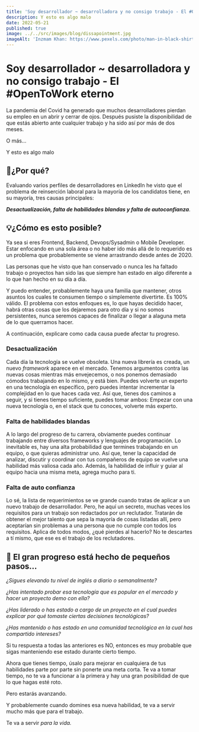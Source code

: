 ```yaml
---
title: 'Soy desarrollador ~ desarrolladora y no consigo trabajo - El #OpenToWork eterno'
description: Y esto es algo malo
date: 2022-05-21
published: true
image: ../../src/images/blog/dissapointment.jpg
imageAlt: 'Inzmam Khan: https://www.pexels.com/photo/man-in-black-shirt-and-gray-denim-pants-sitting-on-gray-padded-bench-1134204/'
---
```


# Soy desarrollador ~ desarrolladora y no consigo trabajo - El #OpenToWork eterno

La pandemia del Covid ha generado que muchos desarrolladores pierdan su empleo en un abrir y cerrar de ojos. Después pusiste la disponibilidad de que estás abierto ante cualquier trabajo y ha sido así por más de dos meses.

O más…

Y esto es algo malo

## 🤔¿Por qué?

Evaluando varios perfiles de desarrolladores en LinkedIn he visto que el problema de reinserción laboral para la mayoría de los candidatos­ tiene, en su mayoría, tres causas principales:

**_Desactualización, falta de habilidades blandas y falta de autoconfianza_**.

## 💡¿Cómo es esto posible?

Ya sea si eres Frontend, Backend, Devops/Sysadmin o Mobile Developer. Estar enfocando en una sola área o no haber ido más allá de lo requerido es un problema que probablemente se viene arrastrando desde antes de 2020.

Las personas que he visto que han conservado o nunca les ha faltado trabajo o proyectos han sido las que siempre han estado en algo diferente a lo que han hecho en su día a día.

Y puedo entender, probablemente haya una familia que mantener, otros asuntos los cuales te consumen tiempo o simplemente divertirte. Es 100% válido. El problema con estos enfoques es, lo que hayas decidido hacer, habrá otras cosas que los dejaremos para otro día y si no somos persistentes, nunca seremos capaces de finalizar o llegar a alaguna meta de lo que querramos hacer.

A continuación, explicare como cada causa puede afectar tu progreso.

### Desactualización

Cada día la tecnología se vuelve obsoleta. Una nueva librería es creada, un nuevo _framework_ aparece en el mercado. Tenemos argumentos contra las nuevas cosas mientras más envejecemos, o nos ponemos demasiado cómodos trabajando en lo mismo, y está bien. Puedes volverte un experto en una tecnología en específico, pero puedes intentar incrementar la complejidad en lo que haces cada vez. Así que, tienes dos caminos a seguir, y si tienes tiempo suficiente, puedes tomar ambos: Empezar con una nueva tecnología o, en el stack que tu conoces, volverte más experto.

### Falta de habilidades blandas

A lo largo del progreso de tu carrera, obviamente puedes continuar trabajando entre diversos frameworks y lenguajes de programación. Lo inevitable es, hay una alta probabilidad que termines trabajando en un equipo, o que quieras administrar uno. Así que, tener la capacidad de analizar, discutir y coordinar con tus compañeros de equipo se vuelve una habilidad más valiosa cada año. Además, la habilidad de influir y guiar al equipo hacia una misma meta, agrega mucho para ti.

### Falta de auto confianza

Lo sé, la lista de requerimientos se ve grande cuando tratas de aplicar a un nuevo trabajo de desarrollador. Pero, he aquí un secreto, muchas veces los requisitos para un trabajo son redactados por un reclutador. Tratarán de obtener el mejor talento que sepa la mayoría de cosas listadas allí, pero aceptarían sin problemas a una persona que no cumple con todos los requisitos. Aplica de todos modos, ¿qué pierdes al hacerlo? No te descartes a tí mismo, que ese es el trabajo de los reclutadores.

## 👟 El gran progreso está hecho de pequeños pasos...

_¿Sigues elevando tu nivel de inglés a diario o semanalmente?_

_¿Has intentado probar esa tecnología que es popular en el mercado y hacer un proyecto demo con ella?_

_¿Has liderado o has estado a cargo de un proyecto en el cual puedes explicar por qué tomaste ciertas decisiones tecnológicas?_

_¿Has mantenido o has estado en una comunidad tecnológica en la cual has compartido intereses?_

Si tu respuesta a todas las anteriores es NO, entonces es muy probable que sigas manteniendo ese estado durante cierto tiempo.

Ahora que tienes tiempo, úsalo para mejorar en cualquiera de tus habilidades parte por parte sin ponerte una meta corta. Te va a tomar tiempo, no te va a funcionar a la primera y hay una gran posibilidad de que lo que hagas esté roto.

Pero estarás avanzando.

Y probablemente cuando domines esa nueva habilidad, te va a servir mucho más que para el trabajo.

Te va a servir *para la vida.*
